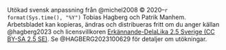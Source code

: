 \vfill\fontsize{7.5bp}{.725\baselineskip}\selectfont\RaggedRight\ulseries

Utökad svensk anpassning från @michel2008 &copy; 2020--`r format(Sys.time(), "%Y")` Tobias Hagberg och Patrik Manhem.
Arbetsbladet kan kopieras, ändras och distribueras fritt om du anger källan
@hagberg2023 och licensvillkoren [Erkännande-DelaLika 2.5 Sverige (CC BY-SA 2.5
SE)](<https://creativecommons.org/licenses/by-sa/2.5/se/>). Se
@HAGBERG2023100629 för detaljer om utökningar.

\vspace{.75\baselineskip}